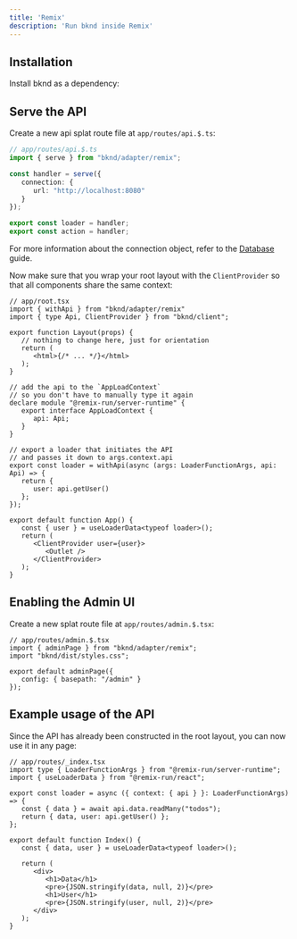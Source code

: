 ```yaml
---
title: 'Remix'
description: 'Run bknd inside Remix'
---
```


## Installation
Install bknd as a dependency:
<InstallBknd />

## Serve the API
Create a new api splat route file at `app/routes/api.$.ts`:
```ts
// app/routes/api.$.ts
import { serve } from "bknd/adapter/remix";

const handler = serve({
   connection: {
      url: "http://localhost:8080"
   }
});

export const loader = handler;
export const action = handler;
```
For more information about the connection object, refer to the [Database](/usage/database) guide.

Now make sure that you wrap your root layout with the `ClientProvider` so that all components
share the same context:
```tsx
// app/root.tsx
import { withApi } from "bknd/adapter/remix"
import { type Api, ClientProvider } from "bknd/client";

export function Layout(props) {
   // nothing to change here, just for orientation
   return (
      <html>{/* ... */}</html>
   );
}

// add the api to the `AppLoadContext`
// so you don't have to manually type it again
declare module "@remix-run/server-runtime" {
   export interface AppLoadContext {
      api: Api;
   }
}

// export a loader that initiates the API
// and passes it down to args.context.api
export const loader = withApi(async (args: LoaderFunctionArgs, api: Api) => {
   return {
      user: api.getUser()
   };
});

export default function App() {
   const { user } = useLoaderData<typeof loader>();
   return (
      <ClientProvider user={user}>
         <Outlet />
      </ClientProvider>
   );
}
```

## Enabling the Admin UI
Create a new splat route file at `app/routes/admin.$.tsx`:
```tsx
// app/routes/admin.$.tsx
import { adminPage } from "bknd/adapter/remix";
import "bknd/dist/styles.css";

export default adminPage({
   config: { basepath: "/admin" }
});
```

## Example usage of the API
Since the API has already been constructed in the root layout, you can now use it in any page:
```tsx
// app/routes/_index.tsx
import type { LoaderFunctionArgs } from "@remix-run/server-runtime";
import { useLoaderData } from "@remix-run/react";

export const loader = async ({ context: { api } }: LoaderFunctionArgs) => {
   const { data } = await api.data.readMany("todos");
   return { data, user: api.getUser() };
};

export default function Index() {
   const { data, user } = useLoaderData<typeof loader>();

   return (
      <div>
         <h1>Data</h1>
         <pre>{JSON.stringify(data, null, 2)}</pre>
         <h1>User</h1>
         <pre>{JSON.stringify(user, null, 2)}</pre>
      </div>
   );
}
```
